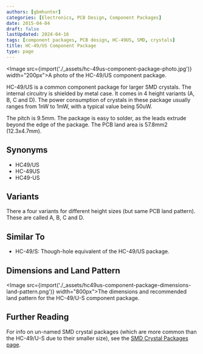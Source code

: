 ```yaml
---
authors: [gbmhunter]
categories: [Electronics, PCB Design, Component Packages]
date: 2015-04-04
draft: false
lastUpdated: 2024-04-16
tags: [component packages, PCB design, HC-49US, SMD, crystals]
title: HC-49/US Component Package
type: page
---
```



<Image src={import('./_assets/hc-49us-component-package-photo.jpg')} width="200px">A photo of the HC-49/US component package.</Image>

HC-49/US is a common component package for larger SMD crystals. The internal circuitry is shielded by metal case. It comes in 4 height variants (A, B, C and D). The power consumption of crystals in these package usually ranges from 1nW to 1mW, with a typical value being 50uW.

The pitch is 9.5mm. The package is easy to solder, as the leads extrude beyond the edge of the package. The PCB land area is 57.8mm2 (12.3x4.7mm).

## Synonyms

* HC49/US
* HC-49US
* HC49-US

## Variants

There a four variants for different height sizes (but same PCB land pattern). These are called A, B, C and D.

## Similar To

* HC-49/S: Though-hole equivalent of the HC-49/US package.

## Dimensions and Land Pattern

<Image src={import('./_assets/hc49us-component-package-dimensions-land-pattern.png')} width="800px">The dimensions and recommended land pattern for the HC-49/U-S component package.</Image>

## Further Reading

For info on un-named SMD crystal packages (which are more common than the HC-49/U-S due to their smaller size), see the [SMD Crystal Packages page](/pcb-design/component-packages/crystal-packages/).
